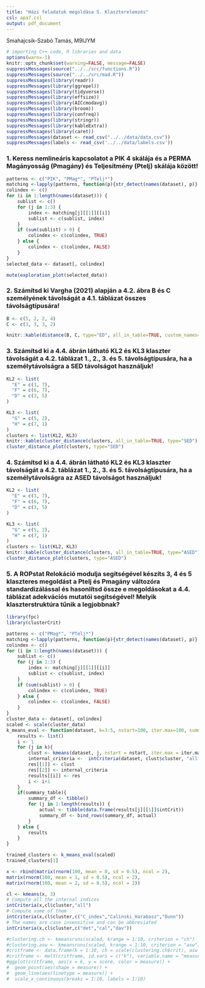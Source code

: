 ```yaml
---
title: "Házi feladatok megoldása 5. Klaszterelemzés"
csl: apa7.csl
output: pdf_document
---
```


Smahajcsik-Szabó Tamás, M9IJYM



```r
# importing C++ code, R libraries and data
options(warn=-1)
knitr::opts_chunk$set(warning=FALSE, message=FALSE)
suppressMessages(source("../../src/functions.R"))
suppressMessages(source("../../src/mad.R"))
suppressMessages(library(readr))
suppressMessages(library(ggrepel))
suppressMessages(library(tidyverse))
suppressMessages(library(effsize))
suppressMessages(library(AICcmodavg))
suppressMessages(library(broom))
suppressMessages(library(confreq))
suppressMessages(library(stringr))
suppressMessages(library(kableExtra))
suppressMessages(library(caret))
suppressMessages(dataset <- read_csv("../../data/data.csv"))
suppressMessages(labels <- read_csv('../../data/labels.csv'))
```


### 1. Keress nemlineáris kapcsolatot a PIK 4 skálája és a PERMA Magányosság (Pmagány) és Teljesítmény (Ptelj) skálája között!

```r
patterns <- c("PIK", "PMag*", "PTelj*")
matching <-lapply(patterns, function(p){str_detect(names(dataset), p)} )
colindex <- c()
for (i in 1:length(names(dataset))) {
    sublist <- c()
    for (j in 1:3) {
        index <- matching[j][[1]][[i]]
        sublist <- c(sublist, index)
    }
    if (sum(sublist) > 0) {
        colindex <- c(colindex, TRUE)
    } else {
        colindex <- c(colindex, FALSE)
    }
}
selected_data <- dataset[, colindex]

mute(exploration_plot(selected_data))
```


### 2. Számítsd ki Vargha (2021) alapján a 4.2. ábra B és C személyének távolságát a 4.1. táblázat összes távolságtípusára!

```r
B <- c(5, 2, 2, 4)
C <- c(3, 3, 3, 2)

knitr::kable(distance(B, C, type="ED", all_in_table=TRUE, custom_names= c("Távolság", "Típus", "Képlet")), "latex")

```

### 3. Számítsd ki a 4.4. ábrán látható KL2 és KL3 klaszter távolságát a 4.2. táblázat 1., 2., 3. és 5. távolságtípusára, ha a személytávolságra a SED távolságot használjuk!

```r
KL2 <- list(
  "E" = c(3, 7),
  "F" = c(6, 7),
  "D" = c(3, 5)
)

KL3 <- list(
  "G" = c(5, 2),
  "H" = c(7, 1)
)
clusters <- list(KL2, KL3)
knitr::kable(cluster_distance(clusters, all_in_table=TRUE, type="SED")[,c(1,2)])
cluster_distance_plot(clusters, type="SED")
```

### 4. Számítsd ki a 4.4. ábrán látható KL2 és KL3 klaszter távolságát a 4.2. táblázat 1., 2., 3. és 5. távolságtípusára, ha a személytávolságra az ASED távolságot használjuk!

```r
KL2 <- list(
  "E" = c(3, 7),
  "F" = c(6, 7),
  "D" = c(3, 5)
)

KL3 <- list(
  "G" = c(5, 2),
  "H" = c(7, 1)
)
clusters <- list(KL2, KL3)
knitr::kable(cluster_distance(clusters, all_in_table=TRUE, type="ASED")[,c(1,2)])
cluster_distance_plot(clusters, type="ASED")
```


### 5. A ROPstat Relokáció modulja segítségével készíts 3, 4 és 5 klaszteres megoldást a Ptelj és Pmagány változóra standardizálással és hasonlítsd össze e megoldásokat a 4.4. táblázat adekvációs mutatói segítségével! Melyik klaszterstruktúra tűnik a legjobbnak?


```r

library(fpc)
library(clusterCrit)

patterns <- c("PMag*", "PTelj*")
matching <-lapply(patterns, function(p){str_detect(names(dataset), p)} )
colindex <- c()
for (i in 1:length(names(dataset))) {
    sublist <- c()
    for (j in 1:3) {
        index <- matching[j][[1]][[i]]
        sublist <- c(sublist, index)
    }
    if (sum(sublist) > 0) {
        colindex <- c(colindex, TRUE)
    } else {
        colindex <- c(colindex, FALSE)
    }
}
cluster_data <- dataset[, colindex]
scaled <- scale(cluster_data)
k_means_eval <- function(dataset, k=3:5, nstart=100, iter.max=100, summary_table=FALSE){
    results <- list()
    i <- 1
    for (j in k){
        clust <- kmeans(dataset, j, nstart = nstart, iter.max = iter.max)
        internal_criteria <-  intCriteria(dataset, clust$cluster, "all")
        res[[1]] <- clust
        res[[2]] <- internal_criteria
        results[[i]] <- res
        i <- i+1
    }
    if(summary_table){
        summary_df <- tibble()
        for (j in 1:length(results)) {
            actual <- tibble(data.frame(results[j][[1]]$intCrit))
            summary_df <- bind_rows(summary_df, actual)
        }
    } else {
        results
    }
}

trained_clusters <- k_means_eval(scaled)
trained_clusters[1]

x <- rbind(matrix(rnorm(100, mean = 0, sd = 0.5), ncol = 2),
matrix(rnorm(100, mean = 1, sd = 0.5), ncol = 2),
matrix(rnorm(100, mean = 2, sd = 0.5), ncol = 2))

cl <- kmeans(x, 3)
# Compute all the internal indices
intCriteria(x,cl$cluster,"all")
# Compute some of them
intCriteria(x,cl$cluster,c("C_index","Calinski_Harabasz","Dunn"))
# The names are case insensitive and can be abbreviated
intCriteria(x,cl$cluster,c("det","cal","dav"))

#clustering.ch <- kmeansruns(scaled, krange = 1:10, criterion = "ch")
#clustering.asw <- kmeansruns(scaled, krange = 1:10, criterion = "asw")
#critframe <- data.frame(k = 1:10, ch = scale(clustering.ch$crit), asw = scale(clustering.asw$crit))
#critframe <- melt(critframe, id.vars = c("k"), variable.name = "measure", value.name = "score")
#ggplot(critframe, aes(x = k, y = score, color = measure)) +
#  geom_point(aes(shape = measure)) +
#  geom_line(aes(linetype = measure)) +
#  scale_x_continuous(breaks = 1:10, labels = 1:10)
```

